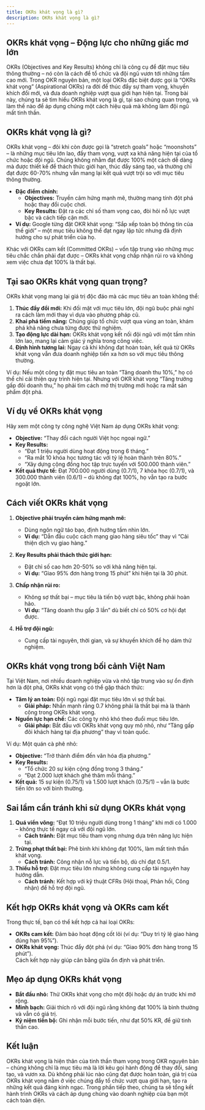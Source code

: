 ```yaml
---
title: OKRs khát vọng là gì?
description: OKRs khát vọng là gì?
---
```


## OKRs khát vọng – Động lực cho những giấc mơ lớn
OKRs (Objectives and Key Results) không chỉ là công cụ để đặt mục tiêu thông thường – nó còn là cách để tổ chức và đội ngũ vươn tới những tầm cao mới. Trong OKR nguyên bản, một loại OKRs đặc biệt được gọi là “OKRs khát vọng” (Aspirational OKRs) ra đời để thúc đẩy sự tham vọng, khuyến khích đổi mới, và đưa doanh nghiệp vượt qua giới hạn hiện tại. Trong bài này, chúng ta sẽ tìm hiểu OKRs khát vọng là gì, tại sao chúng quan trọng, và làm thế nào để áp dụng chúng một cách hiệu quả mà không làm đội ngũ mất tinh thần.

## OKRs khát vọng là gì?
OKRs khát vọng – đôi khi còn được gọi là “stretch goals” hoặc “moonshots” – là những mục tiêu lớn lao, đầy tham vọng, vượt xa khả năng hiện tại của tổ chức hoặc đội ngũ. Chúng không nhằm đạt được 100% một cách dễ dàng mà được thiết kế để thách thức giới hạn, thúc đẩy sáng tạo, và thường chỉ đạt được 60-70% nhưng vẫn mang lại kết quả vượt trội so với mục tiêu thông thường.

- **Đặc điểm chính:**  
  - **Objectives:** Truyền cảm hứng mạnh mẽ, thường mang tính đột phá hoặc thay đổi cuộc chơi.  
  - **Key Results:** Đặt ra các chỉ số tham vọng cao, đòi hỏi nỗ lực vượt bậc và cách tiếp cận mới.  
- **Ví dụ:** Google từng đặt OKR khát vọng: “Sắp xếp toàn bộ thông tin của thế giới” – một mục tiêu không thể đạt ngay lập tức nhưng đã định hướng cho sự phát triển của họ.

Khác với OKRs cam kết (Committed OKRs) – vốn tập trung vào những mục tiêu chắc chắn phải đạt được – OKRs khát vọng chấp nhận rủi ro và không xem việc chưa đạt 100% là thất bại.

## Tại sao OKRs khát vọng quan trọng?
OKRs khát vọng mang lại giá trị độc đáo mà các mục tiêu an toàn không thể:  
1. **Thúc đẩy đổi mới:** Khi đối mặt với mục tiêu lớn, đội ngũ buộc phải nghĩ ra cách làm mới thay vì dựa vào phương pháp cũ.  
2. **Khai phá tiềm năng:** Chúng giúp tổ chức vượt qua vùng an toàn, khám phá khả năng chưa từng được thử nghiệm.  
3. **Tạo động lực dài hạn:** OKRs khát vọng kết nối đội ngũ với một tầm nhìn lớn lao, mang lại cảm giác ý nghĩa trong công việc.  
4. **Định hình tương lai:** Ngay cả khi không đạt hoàn toàn, kết quả từ OKRs khát vọng vẫn đưa doanh nghiệp tiến xa hơn so với mục tiêu thông thường.  

Ví dụ: Nếu một công ty đặt mục tiêu an toàn “Tăng doanh thu 10%,” họ có thể chỉ cải thiện quy trình hiện tại. Nhưng với OKR khát vọng “Tăng trưởng gấp đôi doanh thu,” họ phải tìm cách mở thị trường mới hoặc ra mắt sản phẩm đột phá.

## Ví dụ về OKRs khát vọng
Hãy xem một công ty công nghệ Việt Nam áp dụng OKRs khát vọng:  
- **Objective:** “Thay đổi cách người Việt học ngoại ngữ.”  
- **Key Results:**  
  - “Đạt 1 triệu người dùng hoạt động trong 6 tháng.”  
  - “Ra mắt 10 khóa học tương tác với tỷ lệ hoàn thành trên 80%.”  
  - “Xây dựng cộng đồng học tập trực tuyến với 500.000 thành viên.”  
- **Kết quả thực tế:** Đạt 700.000 người dùng (0.7/1), 7 khóa học (0.7/1), và 300.000 thành viên (0.6/1) – dù không đạt 100%, họ vẫn tạo ra bước ngoặt lớn.

## Cách viết OKRs khát vọng
1. **Objective phải truyền cảm hứng mạnh mẽ:**  
   - Dùng ngôn ngữ táo bạo, định hướng tầm nhìn lớn.  
   - **Ví dụ:** “Dẫn đầu cuộc cách mạng giao hàng siêu tốc” thay vì “Cải thiện dịch vụ giao hàng.”  

2. **Key Results phải thách thức giới hạn:**  
   - Đặt chỉ số cao hơn 20-50% so với khả năng hiện tại.  
   - **Ví dụ:** “Giao 95% đơn hàng trong 15 phút” khi hiện tại là 30 phút.  

3. **Chấp nhận rủi ro:**  
   - Không sợ thất bại – mục tiêu là tiến bộ vượt bậc, không phải hoàn hảo.  
   - **Ví dụ:** “Tăng doanh thu gấp 3 lần” dù biết chỉ có 50% cơ hội đạt được.  

4. **Hỗ trợ đội ngũ:**  
   - Cung cấp tài nguyên, thời gian, và sự khuyến khích để họ dám thử nghiệm.  

## OKRs khát vọng trong bối cảnh Việt Nam
Tại Việt Nam, nơi nhiều doanh nghiệp vừa và nhỏ tập trung vào sự ổn định hơn là đột phá, OKRs khát vọng có thể gặp thách thức:  
- **Tâm lý an toàn:** Đội ngũ ngại đặt mục tiêu lớn vì sợ thất bại.  
  - **Giải pháp:** Nhấn mạnh rằng 0.7 không phải là thất bại mà là thành công trong OKRs khát vọng.  
- **Nguồn lực hạn chế:** Các công ty nhỏ khó theo đuổi mục tiêu lớn.  
  - **Giải pháp:** Bắt đầu với OKRs khát vọng quy mô nhỏ, như “Tăng gấp đôi khách hàng tại địa phương” thay vì toàn quốc.  

Ví dụ: Một quán cà phê nhỏ:  
- **Objective:** “Trở thành điểm đến văn hóa địa phương.”  
- **Key Results:**  
  - “Tổ chức 20 sự kiện cộng đồng trong 3 tháng.”  
  - “Đạt 2.000 lượt khách ghé thăm mỗi tháng.”  
- **Kết quả:** 15 sự kiện (0.75/1) và 1.500 lượt khách (0.75/1) – vẫn là bước tiến lớn so với bình thường.

## Sai lầm cần tránh khi sử dụng OKRs khát vọng
1. **Quá viển vông:** “Đạt 10 triệu người dùng trong 1 tháng” khi mới có 1.000 – không thực tế ngay cả với đội ngũ lớn.  
   - **Cách tránh:** Đặt mục tiêu tham vọng nhưng dựa trên năng lực hiện tại.  
2. **Trừng phạt thất bại:** Phê bình khi không đạt 100%, làm mất tinh thần khát vọng.  
   - **Cách tránh:** Công nhận nỗ lực và tiến bộ, dù chỉ đạt 0.5/1.  
3. **Thiếu hỗ trợ:** Đặt mục tiêu lớn nhưng không cung cấp tài nguyên hay hướng dẫn.  
   - **Cách tránh:** Kết hợp với kỹ thuật CFRs (Hội thoại, Phản hồi, Công nhận) để hỗ trợ đội ngũ.  

## Kết hợp OKRs khát vọng và OKRs cam kết
Trong thực tế, bạn có thể kết hợp cả hai loại OKRs:  
- **OKRs cam kết:** Đảm bảo hoạt động cốt lõi (ví dụ: “Duy trì tỷ lệ giao hàng đúng hạn 95%”).  
- **OKRs khát vọng:** Thúc đẩy đột phá (ví dụ: “Giao 90% đơn hàng trong 15 phút”).  
Cách kết hợp này giúp cân bằng giữa ổn định và phát triển.

## Mẹo áp dụng OKRs khát vọng
- **Bắt đầu nhỏ:** Thử OKRs khát vọng cho một đội hoặc dự án trước khi mở rộng.  
- **Minh bạch:** Giải thích rõ với đội ngũ rằng không đạt 100% là bình thường và vẫn có giá trị.  
- **Kỷ niệm tiến bộ:** Ghi nhận mỗi bước tiến, như đạt 50% KR, để giữ tinh thần cao.  

## Kết luận
OKRs khát vọng là hiện thân của tinh thần tham vọng trong OKR nguyên bản – chúng không chỉ là mục tiêu mà là lời kêu gọi hành động để thay đổi, sáng tạo, và vươn xa. Dù không phải lúc nào cũng đạt được hoàn toàn, giá trị của OKRs khát vọng nằm ở việc chúng đẩy tổ chức vượt qua giới hạn, tạo ra những kết quả đáng kinh ngạc. Trong phần tiếp theo, chúng ta sẽ tổng kết hành trình OKRs và cách áp dụng chúng vào doanh nghiệp của bạn một cách toàn diện.

